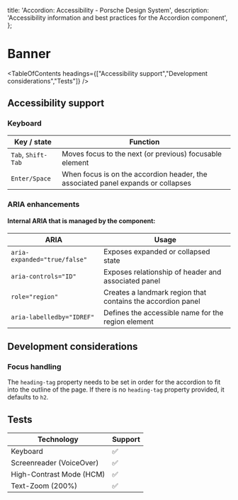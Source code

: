 
  title: 'Accordion: Accessibility - Porsche Design System',
  description: 'Accessibility information and best practices for the Accordion component',
};

# Banner <ComponentStatus tagName="p-accordion"></ComponentStatus>

<TableOfContents headings={["Accessibility support","Development considerations","Tests"]} />

## Accessibility support

### Keyboard

| Key / state        | Function                                                                         |
| ------------------ | -------------------------------------------------------------------------------- |
| `Tab`, `Shift-Tab` | Moves focus to the next (or previous) focusable element                          |
| `Enter/Space`      | When focus is on the accordion header, the associated panel expands or collapses |

### ARIA enhancements

#### Internal **ARIA** that is managed by the component:

| ARIA                         | Usage                                                       |
| ---------------------------- | ----------------------------------------------------------- |
| `aria-expanded="true/false"` | Exposes expanded or collapsed state                         |
| `aria-controls="ID"`         | Exposes relationship of header and associated panel         |
| `role="region"`              | Creates a landmark region that contains the accordion panel |
| `aria-labelledby="IDREF"`    | Defines the accessible name for the region element          |

## Development considerations

### Focus handling

The `heading-tag` property needs to be set in order for the accordion to fit into the outline of the page. If there is
no `heading-tag` property provided, it defaults to `h2`.

## Tests

| Technology               | Support |
| ------------------------ | ------- |
| Keyboard                 | ✅      |
| Screenreader (VoiceOver) | ✅      |
| High-Contrast Mode (HCM) | ✅      |
| Text-Zoom (200%)         | ✅      |
